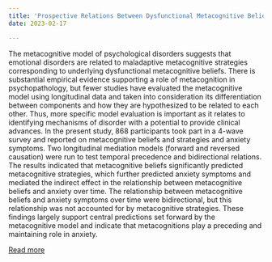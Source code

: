 ```yaml
---
title: 'Prospective Relations Between Dysfunctional Metacognitive Beliefs, Metacognitive Strategies, and Anxiety: Results From a Four-Wave Longitudinal Mediation Model'
date: 2023-02-17

---
```

The metacognitive model of psychological disorders suggests that emotional disorders are related to maladaptive metacognitive strategies corresponding to underlying dysfunctional metacognitive beliefs. There is substantial empirical evidence supporting a role of metacognition in psychopathology, but fewer studies have evaluated the metacognitive model using longitudinal data and taken into consideration its differentiation between components and how they are hypothesized to be related to each other. Thus, more specific model evaluation is important as it relates to identifying mechanisms of disorder with a potential to provide clinical advances. In the present study, 868 participants took part in a 4-wave survey and reported on metacognitive beliefs and strategies and anxiety symptoms. Two longitudinal mediation models (forward and reversed causation) were run to test temporal precedence and bidirectional relations. The results indicated that metacognitive beliefs significantly predicted metacognitive strategies, which further predicted anxiety symptoms and mediated the indirect effect in the relationship between metacognitive beliefs and anxiety over time. The relationship between metacognitive beliefs and anxiety symptoms over time were bidirectional, but this relationship was not accounted for by metacognitive strategies. These findings largely support central predictions set forward by the metacognitive model and indicate that metacognitions play a preceding and maintaining role in anxiety.

[Read more](https://doi.org/10.1016/j.beth.2023.02.003)

